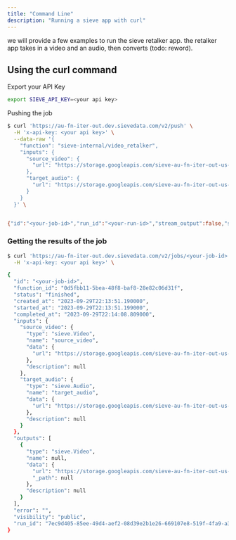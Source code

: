 ```yaml
---
title: "Command Line"
description: "Running a sieve app with curl"
---
```


we will provide a few examples to run the sieve retalker app. the retalker app takes in a video and an audio, then converts (todo: reword).

## Using the curl command

Export your API Key
```sh
export SIEVE_API_KEY=<your api key>
```

Pushing the job

```sh 
$ curl 'https://au-fn-iter-out.dev.sievedata.com/v2/push' \
  -H 'x-api-key: <your api key>' \
  --data-raw '{
    "function": "sieve-internal/video_retalker",
    "inputs": {
      "source_video": {
        "url": "https://storage.googleapis.com/sieve-au-fn-iter-out-us-central1-public-file-upload-bucket/0d5fbb11-5bea-48f8-baf8-28e82c06d31f/d9d382d6-171d-4b79-9ce6-7bfea0691049-input-source_video"
      },
      "target_audio": {
        "url": "https://storage.googleapis.com/sieve-au-fn-iter-out-us-central1-public-file-upload-bucket/0d5fbb11-5bea-48f8-baf8-28e82c06d31f/d9d382d6-171d-4b79-9ce6-7bfea0691049-input-target_audio"
      }
    }
  }' \


{"id":"<your-job-id>","run_id":"<your-run-id>","stream_output":false,"status":"queued","organization_id":"0a27f1ed-b241-4a1e-8b3c-e8aff3b8379c","model_id":"<your-org-id>","workflow_id":null}% 
```


### Getting the results of the job

```sh 
$ curl 'https://au-fn-iter-out.dev.sievedata.com/v2/jobs/<your-job-id>' \
  -H 'x-api-key: <your api key>' \

{
  "id": "<your-job-id>",
  "function_id": "0d5fbb11-5bea-48f8-baf8-28e82c06d31f",
  "status": "finished",
  "created_at": "2023-09-29T22:13:51.190000",
  "started_at": "2023-09-29T22:13:51.199000",
  "completed_at": "2023-09-29T22:14:08.809000",
  "inputs": {
    "source_video": {
      "type": "sieve.Video",
      "name": "source_video",
      "data": {
        "url": "https://storage.googleapis.com/sieve-au-fn-iter-out-us-central1-public-file-upload-bucket/0d5fbb11-5bea-48f8-baf8-28e82c06d31f/7ec9d405-85ee-49d4-aef2-08d39e2b1e26-input-source_video"
      },
      "description": null
    },
    "target_audio": {
      "type": "sieve.Audio",
      "name": "target_audio",
      "data": {
        "url": "https://storage.googleapis.com/sieve-au-fn-iter-out-us-central1-public-file-upload-bucket/0d5fbb11-5bea-48f8-baf8-28e82c06d31f/7ec9d405-85ee-49d4-aef2-08d39e2b1e26-input-target_audio"
      },
      "description": null
    }
  },
  "outputs": [
    {
      "type": "sieve.Video",
      "name": null,
      "data": {
        "url": "https://storage.googleapis.com/sieve-au-fn-iter-out-us-central1-public-file-upload-bucket/0d5fbb11-5bea-48f8-baf8-28e82c06d31f/7ec9d405-85ee-49d4-aef2-08d39e2b1e26-output-89b2931b-a190-4e8c-a25f-6220ca586cce.mp4",
        "_path": null
      },
      "description": null
    }
  ],
  "error": "",
  "visibility": "public",
  "run_id": "7ec9d405-85ee-49d4-aef2-08d39e2b1e26-669107e8-519f-4fa9-a393-f7540c713291"
}
```

